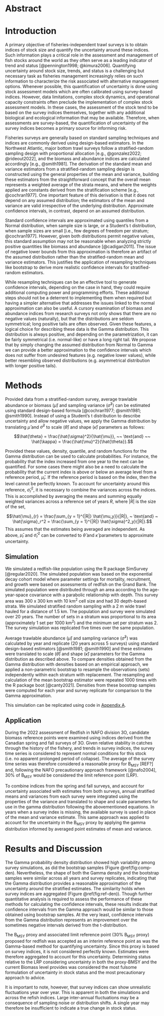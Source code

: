 
# Abstract

<!-- Many data-limited stock assessments rely on survey indices for the provision of science advice. Design-based estimators of stock size are often applied, however, the quantification of uncertainty around these estimates remains a challenge. Standard practice has been to use quantiles from a Student's t distribution even though this method sometimes produces negative intervals. As an alternate method, we propose the use of the Gamma distribution to approximate uncertainty around survey indices. This involves the translation of unbiased design-based mean and variance estimators to shape and scale parameters for the Gamma distribution. Via simulation testing, we show that densities derived from the Gamma distribution closely match densities derived from bootstraped samples of simulated survey data. We also highlight an application of this method to Redfish in NAFO division 3O. We argue that this approach offers a reasonable approximation of uncertainty that can be used to quantify stock status and inform risk-based management decisions. -->


# Introduction

A primary objective of fisheries-independent trawl surveys is to obtain indices of stock size and quantify the uncertainty around these indices. Such information plays a critical role in the assessment and management of fish stocks around the world as they often serve as a leading indicator of trend and status [@pennington1998; @kimura2006]. Quantifying uncertainty around stock size, trends, and status is a challenging but necessary task as fisheries management increasingly relies on such information to characterize the risk associated with alternative management options. Whenever possible, this quantification of uncertainty is done using stock assessment models which are often calibrated using survey-based indices. However, data limitations, complex stock dynamics, and operational capacity constraints often preclude the implementation of complex stock assessment models. In these cases, the assessment of the stock tend to be based on the survey indices themselves, together with any additional biological and ecological information that may be available. Therefore, when assessments are survey-based, the quantification of uncertainty of the survey indices becomes a primary source for informing risk.

Fisheries surveys are generally based on standard sampling techniques and indices are commonly derived using design-based estimators. In the Northwest Atlantic, major bottom trawl surveys follow a stratified-random sampling design with proportional allocation [e.g., @gonzalez2022; @rideout2022], and the biomass and abundance indices are calculated accordingly [e.g., @smith1981]. The derivation of the standard mean and variance estimators from a stratified-random sampling design is constructed using the general properties of the mean and variance, building these estimators from the straightforward concept that the overall mean represents a weighted average of the strata means, and where the weights applied are constants derived from the stratification scheme [e.g., @cochran1977]. One important feature of this derivation is that it does not depend on any assumed distribution; the estimators of the mean and variance are valid irrespective of the underlying distribution. Approximate confidence intervals, in contrast, depend on an assumed distribution.

Standard confidence intervals are approximated using quantiles from a Normal distribution, when sample size is large, or a Student's t distribution, when sample sizes are small [i.e., few degrees of freedom per stratum; @cochran1977]. However, given both distributions permit negative values, this standard assumption may not be reasonable when analyzing strictly positive quantities like biomass and abundance [@cadigan2011]. The issue of negative lower bounds from this approximation is therefore an artifact of the assumed distribution rather than the stratified-random mean and variance estimators. This justifies the application of resampling techniques like bootstrap to derive more realistic confidence intervals for stratified-random estimators.

While resampling techniques can be an effective tool to generate confidence intervals, depending on the case in hand, they could require additional computing power and programming efforts. These additional steps should not be a deterrent to implementing them when required but having a simpler alternative that addresses the issues linked to the normal approximation can also be useful. A cursory examination of biomass and abundance indices from research surveys not only shows that there are no negative values (naturally), but that the distributions are seldom symmetrical; long positive tails are often observed. Given these features, a logical choice for describing these data  is the Gamma distribution. This distribution is always positive, and depending on the parametrization, it can be fairly symmetrical (i.e. normal-like) or have a long right tail. We propose that by simply changing the assumed distribution from Normal to Gamma we can provide a better approximation to the confidence intervals which does not suffer from undesired features (e.g. negative lower values), while better resembling observed distributions (e.g. asymmetrical distribution with longer positive tails).


# Methods

Provided data from a stratified-random survey, average trawlable abundance or biomass ($\hat{\mu}$) and sampling variance ($\hat{\sigma}^2$) can be estimated using standard design-based formula [@cochran1977; @smith1981; @smith1990]. Instead of using a Student's t distribution to describe uncertainty and allow negative values, we apply the Gamma distribution by translating $\hat{\mu}$ and $\hat{\sigma}^2$ to scale ($\hat{\theta}$) and shape ($\hat{\kappa}$) parameters as follows:

$$\hat{\theta} = \frac{\hat{\sigma}^2}{\hat{\mu}}, ~~ \text{and} ~~ \hat{\kappa} = \frac{\hat{\mu}^2}{\hat{\theta}}.$$

Provided these values, density, quantile, and random functions for the Gamma distribution can be used to calculate probabilities. For instance, the probability that the index increased from one year to the next can be quantified. For some cases there might also be a need to calculate the probability that the current index is above or below an average level from a reference period, $\hat{\mu}_{r}$. If the reference period is based on the index, then the level cannot be perfectly known. To account for uncertainty around this reference, $\hat{\sigma}^2_{r}$, it is necessary to combine the variances across the indices. This is accomplished by averaging the means and summing equally weighted variances across a reference set of years $R$, where $|R|$ is the size of the set, 

$$\hat{\mu}_{r} = \frac{\sum_{y = 1}^{|R|} \hat{\mu_y}}{|R|}, ~ \text{and} ~ \hat{\sigma}_r^2 = \frac{\sum_{y = 1}^{|R|} \hat{\sigma}^2_y}{|R|}.$$
This assumes that the estimates being averaged are independent. As above, $\hat{\mu}_{r}$ and $\hat{\sigma}^2_{r}$ can be converted to $\hat{\theta}$ and $\hat{\kappa}$ parameters to approximate uncertainty.


## Simulation

We simulated a redfish-like population using the R package SimSurvey [@regular2020]. The simulated population was based on the exponential decay cohort model where parameter settings for mortality, recruitment, and growth were based on assessments of redfish on the Grand Bank. The simulated population were distributed through an area according to the age-year-space covariance with a parabolic relationship with depth. This survey area was 300 x 300 km with 10 km^2^ cell size and had 30 depth-based strata. We simulated stratified random sampling with a 2 m wide trawl hauled for a distance of 1.5 km. The population and survey were simulated over 20 years. The number of sets in a stratum was proportional to its area (approximately 1 set per 1000 km^2^) and the minimum set per stratum was 2. The survey simulation was replicated five times over the same population.

Average trawlable abundance ($\hat{\mu}$) and sampling variance ($\hat{\sigma}^2$) was calculated by year and replicate (20 years across 5 surveys) using standard design-based estimators [@smith1981; @smith1990] and these estimates were translated to scale ($\hat{\theta}$) and shape ($\hat{\kappa}$) parameters for the Gamma distribution as described above. To compare densities obtained from the Gamma distribution with densities based on an empirical approach, we applied a non-parametric bootstrap to resample the observations (sets) independently within each stratum with replacement. The resampling and calculation of the mean bootstrap estimator were repeated 1000 times with the R package boot [@canty2021]. Densities from these boostrap samples were computed for each year and survey replicate for comparison to the Gamma approximation.

This simulation can be replicated using code in [Appendix A](#app:appendix-a).

## Application

During the 2022 assessment of Redfish in NAFO division 3O, candidate biomass reference points were examined using indices derived from the Canadian spring and fall surveys of 3O. Given relative stability in catches through the history of the fishery, and trends in survey indices, the survey time series is considered to represent normal conditions for this stock (i.e. no apparent prolonged period of collapse). The average of the survey time series was therefore considered a reasonable proxy for B~MSY~ [REF?] and, following the NAFO precautionary approach framework [@nafo2004], 30% of B~MSY~ would be considered the limit reference point (LRP).

To combine indices from the spring and fall surveys, and account for uncertainty associated with estimates from both surveys, annual stratified means and variances from each survey were integrated using the properties of the variance and translated to shape and scale parameters for use in the gamma distribution following the abovementioned equations. In years when a survey index is missing, the available survey is used in place of the mean and variance estimate. This same approach was applied to account for the uncertainty in the B~MSY~ proxy by applying the gamma distribution informed by averaged point estimates of mean and variance.

# Results and Discussion

The Gamma probability density distribution showed high variability among survey simulations, as did the bootstrap samples (Figure \@ref(fig:comp-den). Nevertheless, the shape of both the Gamma density and the bootstrap samples were similar across all years and survey replicates, indicating that the Gamma distribution provides a reasonable approximation of the uncertainty around the stratified estimates. The similarity holds when survey indices are aggregated (Figure \@ref(fig:ref-den)). Though further quantitative analysis is required to assess the performance of these methods for calculating the confidence intervals, these results indicate that confidence intervals from the Gamma approach would be similar to those obtained using bootstrap samples. At the very least, confidence intervals from the Gamma distribution represents an improvement over the sometimes negative intervals derived from the t-distribution.

The B~MSY~ proxy and associated limit reference point (30% B~MSY~ proxy) proposed for redfish was accepted as an interim reference point as was the Gamma-based method for quantifying uncertainty. Since this proxy is based on survey indices, it is not considered perfectly known. Estimates were therefore aggregated to account for this uncertainty. Determining status relative to the LRP considering uncertainty in both the proxy-BMSY and the current Biomass level provides was considered the most fulsome formulation of uncertainty in stock status and the most precautionary approach to advice.

It is important to note, however, that survey indices can show unrealistic fluctuations year over year. This is apparent in both the simulations and across the refish indices. Large inter-annual fluctuations may be a consequence of sampling noise or distribution shifts. A single year may therefore be insufficient to indicate a true change in stock status.







